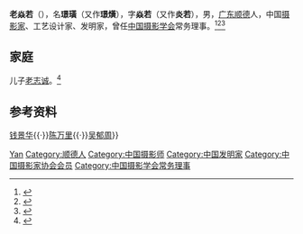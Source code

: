 '''老焱若'''（{{bd|1883年||1966年|}}），名'''璟璜'''（又作'''璟熿'''），字'''焱若'''（又作'''炎若'''），男，[[广东|广东]][[顺德|顺德]]人，中国[[摄影家|摄影家]]、工艺设计家、发明家，曾任[[中国摄影学会|中国摄影学会]]常务理事。<ref>{{Cite book|title=中国当代艺术界名人录|author=中国名人研究院编; 异天, 戈德主编|publisher=社会科学文献出版社|year=1993|isbn=|location=北京|pages=}}</ref><ref>{{Cite book|title=百科知识数据辞典|author=许力以, 周谊主编|publisher=青岛出版社|year=2008|isbn=|location=青岛|pages=}}</ref><ref>{{Cite book|title=中国近现代文学艺术辞典|author=王广西, 周观武编撰|publisher=中州古籍出版社|year=1998|isbn=|location=郑州|pages=}}</ref>

== 家庭 ==
儿子[[老志诚|老志诚]]。<ref>{{Cite web|title=老炎若|url=http://wenku.bnu.edu.cn/xrinfo.action?num=bnulaoyr1883|accessdate=2020-11-30|work=北京师范大学}}</ref>

== 参考资料 ==
{{reflist}}

{{中国人物小作品}}
{{并称|光社四杰|[[老焱若|老焱若]]{{·}}[[钱景华|钱景华]]{{·}}[[陈万里|陈万里]]{{·}}[[吴郁周|吴郁周]]}}
{{Navboxes 
| title  = 老焱若在[[中国摄影家协会|中国摄影家协会]]的职务
| list1  =
{{中国摄影学会第二届理事会}}
}}

{{Authority control}}
{{DEFAULTSORT:Lao老}}
[[Category:老姓|Yan]]
[[Category:顺德人|Category:顺德人]]
[[Category:中国摄影师|Category:中国摄影师]]
[[Category:中国发明家|Category:中国发明家]]
[[Category:中国摄影家协会会员|Category:中国摄影家协会会员]]
[[Category:中国摄影学会常务理事|Category:中国摄影学会常务理事]]